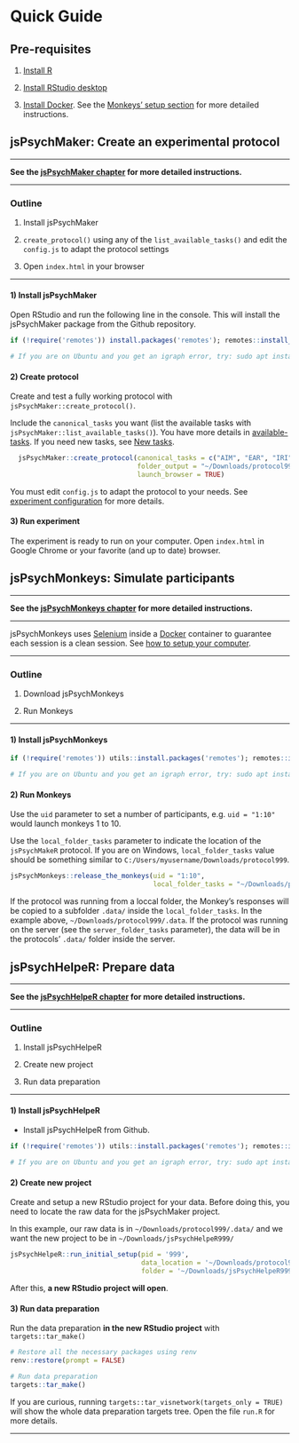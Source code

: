 # Quick Guide {#QuickGuide}

::: {.callout-note icon=false}

## Pre-requisites {-}

1. [Install R](https://cran.rstudio.com/)

2. [Install RStudio desktop](https://posit.co/download/rstudio-desktop/)

3. [Install Docker](https://docs.docker.com/get-docker/). See the [Monkeys' setup section](04-jsPsychMonkeys.html#setup) for more detailed instructions.

:::


## jsPsychMaker: Create an experimental protocol {#QuickGuidejsPsychMaker}

------------------------------------------------------------------------

**See the [jsPsychMaker chapter](#jsPsychMaker) for more detailed instructions.**

------------------------------------------------------------------------

::: {.callout-tip icon=false}

### Outline

1)  Install jsPsychMaker

2)  `create_protocol()` using any of the `list_available_tasks()` and edit the `config.js` to adapt the protocol settings

3)  Open `index.html` in your browser

:::

------------------------------------------------------------------------

#### 1) Install jsPsychMaker {.unnumbered}

Open RStudio and run the following line in the console. This will install the jsPsychMaker package from the Github repository.  


```r

if (!require('remotes')) install.packages('remotes'); remotes::install_github("gorkang/jsPsychMaker")

# If you are on Ubuntu and you get an igraph error, try: sudo apt install build-essential gfortran
```

#### 2) Create protocol {.unnumbered}

Create and test a fully working protocol with `jsPsychMaker::create_protocol()`.   

Include the `canonical_tasks` you want (list the available tasks with `jsPsychMaker::list_available_tasks()`). You have more details in [available-tasks](03-jsPsychMaker.html#available-tasks). If you need new tasks, see [New tasks](07-NEWtasks.html#Newtasks).  

```r

  jsPsychMaker::create_protocol(canonical_tasks = c("AIM", "EAR", "IRI"),
                                folder_output = "~/Downloads/protocol999", 
                                launch_browser = TRUE)

```

You must edit `config.js` to adapt the protocol to your needs. See [experiment configuration](03-jsPsychMaker.html#experiment-configuration) for more details.  


#### 3) Run experiment {.unnumbered}

The experiment is ready to run on your computer. Open `index.html` in Google Chrome or your favorite (and up to date) browser.



## jsPsychMonkeys: Simulate participants {#QuickGuidejsPsychMonkeys}

------------------------------------------------------------------------

**See the [jsPsychMonkeys chapter](#jsPsychMonkeys) for more detailed instructions.**

------------------------------------------------------------------------

jsPsychMonkeys uses [Selenium](https://www.selenium.dev/) inside a [Docker](https://www.docker.com/) container to guarantee each session is a clean session. See [how to setup your computer](04-jsPsychMonkeys.html#setup).

------------------------------------------------------------------------


::: {.callout-tip icon=false}

### Outline

1)  Download jsPsychMonkeys

2)  Run Monkeys

:::  

------------------------------------------------------------------------

#### 1) Install jsPsychMonkeys {.unnumbered}

```r

if (!require('remotes')) utils::install.packages('remotes'); remotes::install_github('gorkang/jsPsychMonkeys')

# If you are on Ubuntu and you get an igraph error, try: sudo apt install build-essential gfortran

```

#### 2) Run Monkeys {.unnumbered}

Use the `uid` parameter to set a number of participants, e.g. `uid = "1:10"` would launch monkeys 1 to 10.  

Use the `local_folder_tasks` parameter to indicate the location of the `jsPsychMakeR` protocol. If you are on Windows, `local_folder_tasks` value should be something similar to `C:/Users/myusername/Downloads/protocol999`.  


```r
jsPsychMonkeys::release_the_monkeys(uid = "1:10", 
                                    local_folder_tasks = "~/Downloads/protocol999/")
```

If the protocol was running from a loccal folder, the Monkey's responses will be copied to a subfolder `.data/` inside the `local_folder_tasks`. In the example above, `~/Downloads/protocol999/.data`. If the protocol was running on the server (see the `server_folder_tasks` parameter), the data will be in the protocols' `.data/` folder inside the server.  



## jsPsychHelpeR: Prepare data {#QuickGuidejsPsychHelpeR}

------------------------------------------------------------------------

**See the [jsPsychHelpeR chapter](#jsPsychHelpeR) for more detailed instructions.**

------------------------------------------------------------------------


::: {.callout-tip icon=false}

### Outline

1)  Install jsPsychHelpeR

2)  Create new project

3)  Run data preparation

:::

------------------------------------------------------------------------

#### 1) Install jsPsychHelpeR {.unnumbered}

-   Install jsPsychHelpeR from Github. 

```r

if (!require('remotes')) utils::install.packages('remotes'); remotes::install_github('gorkang/jsPsychHelpeR')

# If you are on Ubuntu and you get an igraph error, try: sudo apt install build-essential gfortran

```

#### 2) Create new project {.unnumbered}

Create and setup a new RStudio project for your data. Before doing this, you need to locate the raw data for the jsPsychMaker project.   

In this example, our raw data is in `~/Downloads/protocol999/.data/` and we want the new project to be in `~/Downloads/jsPsychHelpeR999/`  

```r

jsPsychHelpeR::run_initial_setup(pid = '999', 
                                 data_location = '~/Downloads/protocol999/.data/', 
                                 folder = '~/Downloads/jsPsychHelpeR999/')

```

After this, **a new RStudio project will open**.


#### 3) Run data preparation {.unnumbered}

Run the data preparation **in the new RStudio project** with `targets::tar_make()`

```r

# Restore all the necessary packages using renv
renv::restore(prompt = FALSE)

# Run data preparation
targets::tar_make()

```

If you are curious, running `targets::tar_visnetwork(targets_only = TRUE)` will show the whole data preparation targets tree. Open the file `run.R` for more details.  

------------------------------------------------------------------------
